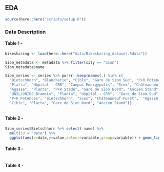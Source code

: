 ## EDA


```r
source(here::here("scripts/setup.R"))
```

### **Data Description**


#### **Table 1 - **
```r
bikesharing <- load(here::here("data/Bikesharing_dataset.Rdata"))

Sion_metadata <- metadata %>% filter(city == "Sion")
Sion_metadata$name

Sion_series <- series %>% purrr::keep(names(.) %in% c(
  "Bietschhorn", "Blancherie", "Cible", "Gare de Sion Sud", "P+R Potences",
  "Platta", "Hôpital - CRR", "Campus Energypolis", "Scex", "Châteauneuf-Furet",
  "Agasse", "Planta", "P+R Stade", "Gare de Sion Nord", "Ancien Stand",
  "UNIL/UNIGE Bramois", "Planta", "Hôpital - CRR",  "Gare de Sion Sud",
  "P+R Potences", "Bietschhorn", "Scex", "Châteauneuf-Furet",  "Agasse",
  "Cible", "Platta", "Gare de Sion Nord", "Ancien Stand"))



```

#### **Table 2 - **
```r
Sion_series$Bietschhorn %>% select(-name) %>%
  melt(id = "date") %>%
  ggplot(aes(x=date,y=value,colour=variable,group=variable)) + geom_line()
```

#### **Table 3 - **
```r

```

#### **Table 4 - **
```r

```

